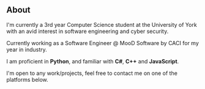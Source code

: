 ## About

I'm currently a 3rd year Computer Science student at the University of York with an avid interest in software engineering and cyber security.

Currently working as a Software Engineer @ MooD Software by CACI for my year in industry.

I am proficient in **Python**, and familiar with **C#**, **C++** and **JavaScript**.

I'm open to any work/projects, feel free to contact me on one of the platforms below.
